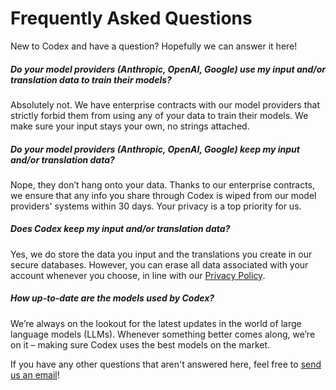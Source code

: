 # Frequently Asked Questions

New to Codex and have a question? Hopefully we can answer it here!

##### Do your model providers (Anthropic, OpenAI, Google) use my input and/or translation data to train their models?

Absolutely not. We have enterprise contracts with our model providers that strictly forbid them from using any of your data to train their models. We make sure your input stays your own, no strings attached.

##### Do your model providers (Anthropic, OpenAI, Google) keep my input and/or translation data?

Nope, they don’t hang onto your data. Thanks to our enterprise contracts, we ensure that any info you share through Codex is wiped from our model providers' systems within 30 days. Your privacy is a top priority for us.
        
##### Does Codex keep my input and/or translation data?

Yes, we do store the data you input and the translations you create in our secure databases. However, you can erase all data associated with your account whenever you choose, in line with our [Privacy Policy](https://www.codex.ai/privacy).

##### How up-to-date are the models used by Codex?

We’re always on the lookout for the latest updates in the world of large language models (LLMs). Whenever something better comes along, we’re on it – making sure Codex uses the best models on the market.

If you have any other questions that aren't answered here, feel free to [send us an email](mailto:archie@generaltranslation.com?subject=Codex)!